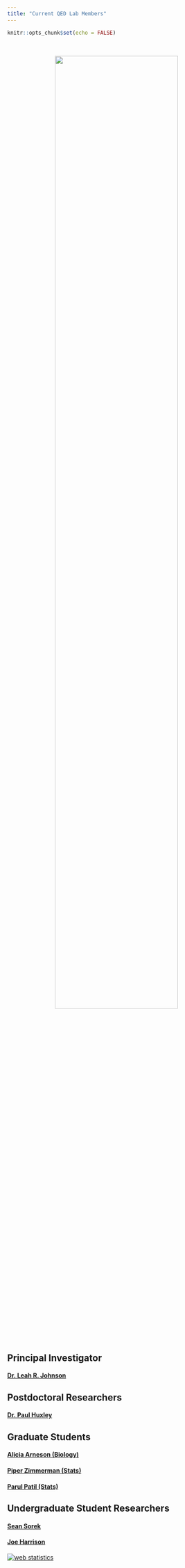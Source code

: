 ```yaml
---
title: "Current QED Lab Members"
---
```


```r
knitr::opts_chunk$set(echo = FALSE)
```

<br>

<center>![](images/lab_W2024.jpeg){width="75%"}</center>


<br>

## Principal Investigator

#### [Dr. Leah R. Johnson](leahJ.html)

## Postdoctoral Researchers

#### [Dr. Paul Huxley](paulH.html)

## Graduate Students

#### [Alicia Arneson (Biology)](aliciaA.html)

#### [Piper Zimmerman (Stats)](piperZ.html)

#### [Parul Patil (Stats)](parulP.html)

## Undergraduate Student Researchers

#### [Sean Sorek](seanS.html)

#### [Joe Harrison](joeh.html)

```{=html}
<!-- Default Statcounter code for QED
http://leah.johnson-gramacy.com/QED/ -->
```
```{=html}
<script type="text/javascript">
var sc_project=10740637; 
var sc_invisible=1; 
var sc_security="092cf49e"; 
</script>
```
```{=html}
<script type="text/javascript"
src="https://www.statcounter.com/counter/counter.js"
async></script>
```
<noscript>

::: statcounter
<a title="web statistics"
href="https://statcounter.com/" target="_blank"><img src="https://c.statcounter.com/10740637/0/092cf49e/1/" alt="web statistics" class="statcounter"/></a>
:::

</noscript>

<!-- End of Statcounter Code -->

